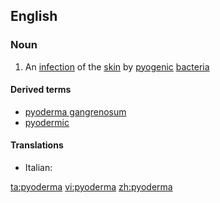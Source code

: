 ==English==

===Noun===
{{en-noun}}

#{{medicine}} An [[infection]] of the [[skin]] by [[pyogenic]] [[bacteria]]

====Derived terms====
*[[pyoderma gangrenosum]]
*[[pyodermic]]

====Translations====
{{trans-top|infection of the skin}}
* Italian: {{t-|it|pioderma}}
{{trans-mid}}
{{trans-bottom}}

[[ta:pyoderma]]
[[vi:pyoderma]]
[[zh:pyoderma]]
